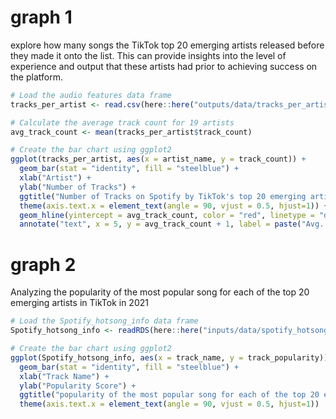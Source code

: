 
# graph 1
explore how many songs the TikTok top 20 emerging artists released before they made it onto the list. This can provide insights into the level of experience and output that these artists had prior to achieving success on the platform.

```r
# Load the audio features data frame
tracks_per_artist <- read.csv(here::here("outputs/data/tracks_per_artist.csv"))

# Calculate the average track count for 19 artists
avg_track_count <- mean(tracks_per_artist$track_count)

# Create the bar chart using ggplot2
ggplot(tracks_per_artist, aes(x = artist_name, y = track_count)) +
  geom_bar(stat = "identity", fill = "steelblue") +
  xlab("Artist") +
  ylab("Number of Tracks") +
  ggtitle("Number of Tracks on Spotify by TikTok's top 20 emerging artists (excluding Navos) in 2021") +
  theme(axis.text.x = element_text(angle = 90, vjust = 0.5, hjust=1)) +
  geom_hline(yintercept = avg_track_count, color = "red", linetype = "dashed") +
  annotate("text", x = 5, y = avg_track_count + 1, label = paste("Avg. Track Count:", round(avg_track_count, 2)))

```
# graph 2
Analyzing the popularity of the most popular song for each of the top 20 emerging artists in TikTok in 2021
```r
# Load the Spotify_hotsong_info data frame
Spotify_hotsong_info <- readRDS(here::here("inputs/data/spotify_hotsong_info.rds"))

# Create the bar chart using ggplot2
ggplot(Spotify_hotsong_info, aes(x = track_name, y = track_popularity)) +
  geom_bar(stat = "identity", fill = "steelblue") +
  xlab("Track Name") +
  ylab("Popularity Score") +
  ggtitle("popularity of the most popular song for each of the top 20 emerging artists (excluding Navos) in TikTok in 2021") +
  theme(axis.text.x = element_text(angle = 90, vjust = 0.5, hjust=1))
```


